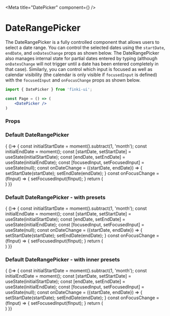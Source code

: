 
<Meta title="DatePicker" component={<DatePicker/>} />

# DateRangePicker

The DateRangePicker is a fully controlled component that allows users to select a date range. 
You can control the selected dates using the `startDate`, `endDate`, and `onDatesChange` props as shown below. 
The DateRangePicker also manages internal state for partial dates entered by typing (although `onDatesChange` 
will not trigger until a date has been entered completely in that case). 
Similarly, you can control which input is focused as well as calendar visibility (the calendar is only visible if `focusedInput` is defined) 
with the `focusedInput` and `onFocusChange` props as shown below.

```jsx
import { DatePicker } from 'finki-ui';

const Page = () => (
    <DatePicker />
)
```

### Props
<Props of={DatePicker}/>

### Default DateRangePicker
<Preview withSource="open">
  <Story name="default">
    { ()=> {
    const initialStartDate = moment().subtract(1, 'month');
    const initialEndDate = moment();
    const [startDate, setStartDate] = useState(initialStartDate);
    const [endDate, setEndDate] = useState(initialEndDate);
    const [focusedInput, setFocusedInput] = useState(null);
    const onDateChange = ({startDate, endDate}) => {
        setStartDate(startDate);
        setEndDate(endDate);
    }
    const onFocusChange = (fInput) => {
        setFocusedInput(fInput);
    }
        return (
            <div style={{ height: '380px'}}>
                <DatePicker
                    showInnerPresets
                    startDate={startDate}
                    startDateId="startDate"
                    endDate={endDate}
                    endDateId="endDate"
                    onDateChange={onDateChange}
                    focusedInput={focusedInput}
                    onFocusChange={onFocusChange}
                />
            </div>
        )
  }}
  </Story>
</Preview>

### Default DateRangePicker - with presets
<Preview withSource="open">
  <Story name="presets">
    { ()=> {
    const initialStartDate = moment().subtract(1, 'month');
    const initialEndDate = moment();
    const [startDate, setStartDate] = useState(initialStartDate);
    const [endDate, setEndDate] = useState(initialEndDate);
    const [focusedInput, setFocusedInput] = useState(null);
    const onDateChange = ({startDate, endDate}) => {
        setStartDate(startDate);
        setEndDate(endDate);
    }
    const onFocusChange = (fInput) => {
        setFocusedInput(fInput);
    }
        return (
            <div style={{ height: '380px'}}>
                <DatePicker
                    showPresets
                    startDate={startDate}
                    startDateId="startDate"
                    endDate={endDate}
                    endDateId="endDate"
                    onDateChange={onDateChange}
                    focusedInput={focusedInput}
                    onFocusChange={onFocusChange}
                />
            </div>
        )
  }}
  </Story>
</Preview>

### Default DateRangePicker - with inner presets
<Preview withSource="open">
  <Story name="inner presets">
    { ()=> {
    const initialStartDate = moment().subtract(1, 'month');
    const initialEndDate = moment();
    const [startDate, setStartDate] = useState(initialStartDate);
    const [endDate, setEndDate] = useState(initialEndDate);
    const [focusedInput, setFocusedInput] = useState(null);
    const onDateChange = ({startDate, endDate}) => {
        setStartDate(startDate);
        setEndDate(endDate);
    }
    const onFocusChange = (fInput) => {
        setFocusedInput(fInput);
    }
        return (
            <div style={{ height: '380px'}}>
                <DatePicker
                    showInnerPresets
                    startDate={startDate}
                    startDateId="startDate"
                    endDate={endDate}
                    endDateId="endDate"
                    onDateChange={onDateChange}
                    focusedInput={focusedInput}
                    onFocusChange={onFocusChange}
                />
            </div>
        )
  }}
  </Story>
</Preview>

